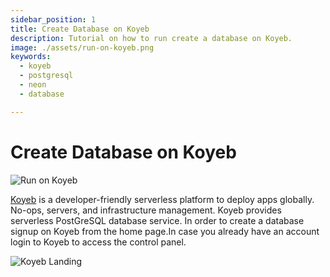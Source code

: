 ```yaml
---
sidebar_position: 1
title: Create Database on Koyeb
description: Tutorial on how to run create a database on Koyeb.
image: ./assets/run-on-koyeb.png
keywords:
  - koyeb
  - postgresql
  - neon
  - database

---
```


# Create Database on Koyeb

![Run on Koyeb](./assets/run-on-koyeb.png "Run on Koyeb")

[Koyeb](https://www.koyeb.com/) is a developer-friendly serverless platform to deploy apps globally. No-ops, servers, and infrastructure management.
Koyeb provides serverless PostGreSQL database service. In order to create a database signup on Koyeb from the home page.In case you already have an
account login to Koyeb to access the control panel.

![Koyeb Landing](./assets/koyeb_landing.png "Koyeb Landing Page")
